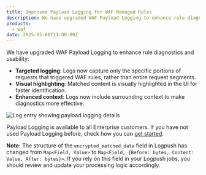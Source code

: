 ```yaml
---
title: Improved Payload Logging for WAF Managed Rules
description: We have upgraded WAF Payload Logging to enhance rule diagnostics and usability.
products:
  - waf
date: 2025-05-08T11:00:00Z
---
```


We have upgraded WAF Payload Logging to enhance rule diagnostics and usability:

- **Targeted logging**: Logs now capture only the specific portions of requests that triggered WAF rules, rather than entire request segments.
- **Visual highlighting**: Matched content is visually highlighted in the UI for faster identification.
- **Enhanced context**: Logs now include surrounding context to make diagnostics more effective.

![Log entry showing payload logging details](~/assets/images/changelog/waf/2025-05-payload-logging-update.png)

Payload Logging is available to all Enterprise customers. If you have not used Payload Logging before, check how you can [get started](/waf/managed-rules/payload-logging/).

**Note:** The structure of the `encrypted_matched_data` field in Logpush has changed from `Map<Field, Value>` to `Map<Field, {Before: bytes, Content: Value, After: bytes}>`. If you rely on this field in your Logpush jobs, you should review and update your processing logic accordingly.
